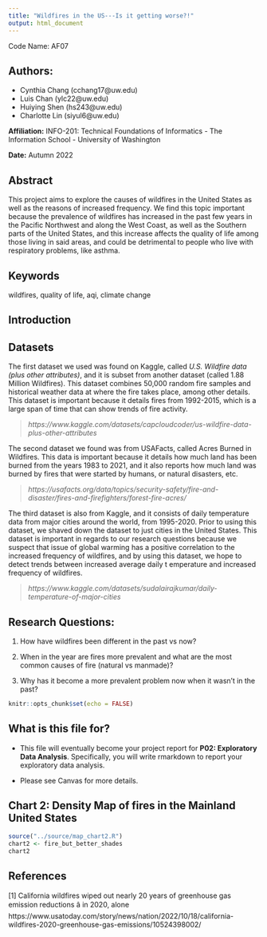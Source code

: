 ```yaml
---
title: "Wildfires in the US---Is it getting worse?!"
output: html_document
---
```

Code Name: AF07

## Authors: 
- Cynthia Chang (cchang17@uw.edu)
- Luis Chan (ylc22@uw.edu)
- Huiying Shen (hs243@uw.edu)
- Charlotte Lin (siyul6@uw.edu)

**Affiliation:** INFO-201: Technical Foundations of Informatics - The Information School - University of Washington 

**Date:** Autumn 2022

## Abstract
This project aims to explore the causes of wildfires in the United States as well as the reasons of increased frequency. We find this topic important because the prevalence of wildfires has increased in the past few years in the Pacific Northwest and along the West Coast, as well as the Southern parts of the United States, and this increase affects the quality of life among those living in said areas, and could be detrimental to people who live with respiratory problems, like asthma.

## Keywords
wildfires, quality of life, aqi, climate change

## Introduction 


## Datasets
The first dataset we used was found on Kaggle, called *U.S. Wildfire data (plus other attributes)*, and it is subset from another dataset (called 1.88 Million Wildfires). This dataset combines 50,000 random fire samples and historical weather data at where the fire takes place, among other details. This dataset is important because it details fires from 1992-2015, which is a large span of time that can show trends of fire activity. 

> *https://www.kaggle.com/datasets/capcloudcoder/us-wildfire-data-plus-other-attributes*

The second dataset we found was from USAFacts, called Acres Burned in Wildfires. This data is important because it details how much land has been burned from the years 1983 to 2021, and it also reports how much land was burned by fires that were started by humans, or natural disasters, etc. 

> *https://usafacts.org/data/topics/security-safety/fire-and-disaster/fires-and-firefighters/forest-fire-acres/*

The third dataset is also from Kaggle, and it consists of daily temperature data from major cities around the world, from 1995-2020. Prior to using this  dataset, we shaved down the dataset to just cities in the United States. This dataset is important in regards to our research questions because we suspect that issue of global warming has a positive correlation to the increased frequency of wildfires, and by using this dataset, we hope to detect trends between increased average daily t emperature and increased frequency of wildfires.

> *https://www.kaggle.com/datasets/sudalairajkumar/daily-temperature-of-major-cities*


## Research Questions: 
1. How have wildfires been different in the past vs now? 

2. When in the year are fires more prevalent and what are the most common causes of fire (natural vs manmade)?

3. Why has it become a more prevalent problem now when it wasn't in the past?

```r
knitr::opts_chunk$set(echo = FALSE)
```

## What is this file for?

* This file will eventually become your project report for **P02: Exploratory Data Analysis**. Specifically, you will write rmarkdown to report your exploratory data analysis.

* Please see Canvas for more details.

## Chart 2: Density Map of fires in the Mainland United States
```r
source("../source/map_chart2.R")
chart2 <- fire_but_better_shades
chart2
```
## References

[1] California wildfires wiped out nearly 20 years of greenhouse gas emission reductions â in 2020, alone
https://www.usatoday.com/story/news/nation/2022/10/18/california-wildfires-2020-greenhouse-gas-emissions/10524398002/
